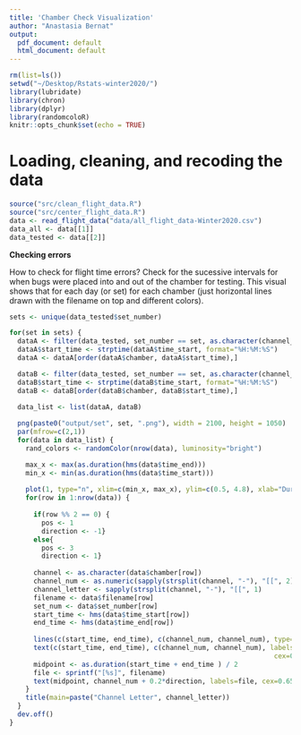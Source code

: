 ```yaml
---
title: 'Chamber Check Visualization'
author: "Anastasia Bernat"
output:
  pdf_document: default
  html_document: default
---
```


```r
rm(list=ls())
setwd("~/Desktop/Rstats-winter2020/")
library(lubridate)
library(chron)
library(dplyr)
library(randomcoloR)
knitr::opts_chunk$set(echo = TRUE)
```

# Loading, cleaning, and recoding the data

```r
source("src/clean_flight_data.R") 
source("src/center_flight_data.R")
data <- read_flight_data("data/all_flight_data-Winter2020.csv")
data_all <- data[[1]]
data_tested <- data[[2]]
```

**Checking errors** 

How to check for flight time errors? Check for the sucessive intervals for when bugs were placed into and out of the chamber for testing. This visual shows that for each day (or set) for each chamber (just horizontal lines drawn with the filename on top and different colors). 

```r

sets <- unique(data_tested$set_number)

for(set in sets) {
  dataA <- filter(data_tested, set_number == set, as.character(channel_letter) == "A" )
  dataA$start_time <- strptime(dataA$time_start, format="%H:%M:%S")
  dataA <- dataA[order(dataA$chamber, dataA$start_time),] 

  dataB <- filter(data_tested, set_number == set, as.character(channel_letter) == "B" )
  dataB$start_time <- strptime(dataB$time_start, format="%H:%M:%S")
  dataB <- dataB[order(dataB$chamber, dataB$start_time),] 
  
  data_list <- list(dataA, dataB)

  png(paste0("output/set", set, ".png"), width = 2100, height = 1050)
  par(mfrow=c(2,1))
  for(data in data_list) {
    rand_colors <- randomColor(nrow(data), luminosity="bright")

    max_x <- max(as.duration(hms(data$time_end))) 
    min_x <- min(as.duration(hms(data$time_start)))
  
    plot(1, type="n", xlim=c(min_x, max_x), ylim=c(0.5, 4.8), xlab="Duration (s)", ylab="Channel Number")
    for(row in 1:nrow(data)) {
      
      if(row %% 2 == 0) {
        pos <- 1
        direction <- -1}
      else{
        pos <- 3
        direction <- 1}
      
      channel <- as.character(data$chamber[row])
      channel_num <- as.numeric(sapply(strsplit(channel, "-"), "[[", 2))
      channel_letter <- sapply(strsplit(channel, "-"), "[[", 1)
      filename <- data$filename[row]
      set_num <- data$set_number[row]
      start_time <- hms(data$time_start[row])
      end_time <- hms(data$time_end[row])
      
      lines(c(start_time, end_time), c(channel_num, channel_num), type="l", col=rand_colors[row])
      text(c(start_time, end_time), c(channel_num, channel_num), labels=as.character(c(start_time, end_time)), 
                                                                  cex=0.8, font=2, pos=pos, col=rand_colors[row])
      midpoint <- as.duration(start_time + end_time ) / 2
      file <- sprintf("[%s]", filename)
      text(midpoint, channel_num + 0.2*direction, labels=file, cex=0.65, font=2, pos=pos, col=rand_colors[row]) #0.09* direction if don't squish
    }
    title(main=paste("Channel Letter", channel_letter))
  }
  dev.off()
}
```